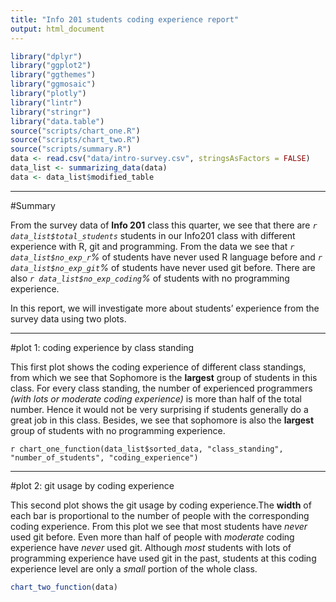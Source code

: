 ---
title: "Info 201 students coding experience report"
output: html_document
---

```{r setup, include=FALSE}
library("dplyr")
library("ggplot2")
library("ggthemes")
library("ggmosaic")
library("plotly")
library("lintr")
library("stringr")
library("data.table")
source("scripts/chart_one.R")
source("scripts/chart_two.R")
source("scripts/summary.R")
data <- read.csv("data/intro-survey.csv", stringsAsFactors = FALSE)
data_list <- summarizing_data(data)
data <- data_list$modified_table
```

***
#Summary

From the survey data of **Info 201** class this quarter, we see that there are 
*`r data_list$total_students`* students in our Info201 class with different
experience with R, git and programming. From the data we see that
*`r data_list$no_exp_r`%* of students have never used R language before and 
*`r data_list$no_exp_git`%* of students have never used git before. There are 
also *`r data_list$no_exp_coding`%* of students with no programming experience.

In this report, we will investigate more about students' experience from the 
survey data using two plots.


***
#plot 1: coding experience by class standing

This first plot shows the coding experience of different class standings, from 
which we see that Sophomore is the **largest** group of students in this class. 
For every class standing, the number of experienced programmers _(with lots or_ 
_moderate coding experience)_ is more than half of the total number. Hence it 
would not be very surprising if students generally do a great job in this 
class. Besides, we see that sophomore is also the **largest** group of students 
with no programming experience.

`r chart_one_function(data_list$sorted_data, "class_standing",
                   "number_of_students", "coding_experience")`

***
#plot 2: git usage by coding experience

This second plot shows the git usage by coding experience.The **width** of each 
bar is proportional to the number of people with the corresponding coding 
experience. From this plot we see that most students have _never_ used git 
before. Even more than half of people with _moderate_ coding experience
have _never_ used git. Although _most_ students with lots of programming 
experience have used git in the past, students at this coding experience 
level are only a _small_ portion of the whole class.

```{r plot2, echo = FALSE}
chart_two_function(data)
```
